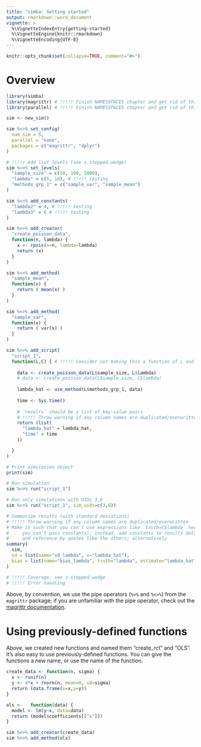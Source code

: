 ```yaml
---
title: "simba: Getting started"
output: rmarkdown::word_document
vignette: >
  %\VignetteIndexEntry{getting-started}
  %\VignetteEngine{knitr::rmarkdown}
  %\VignetteEncoding{UTF-8}
---
```


```r
knitr::opts_chunk$set(collapse=TRUE, comment="#>")
```

# Overview



```r

library(simba)
library(magrittr) # !!!!! Finish NAMESSPACES chapter and get rid of this
library(parallel) # !!!!! Finish NAMESSPACES chapter and get rid of this

sim <- new_sim()

sim %<>% set_config(
  num_sim = 5,
  parallel = "none",
  packages = c("magrittr", "dplyr")
)

# !!!!! Add list levels (see z.stepped.wedge)
sim %<>% set_levels(
  "sample_size" = c(10, 100, 1000),
  "lambda" = c(5, 10), # !!!!! testing
  "methods_grp_1" = c("sample_var", "sample_mean")
)

sim %<>% add_constants(
  "lambda2" = 4, # !!!!! testing
  "lambda3" = 6 # !!!!! testing
)

sim %<>% add_creator(
  "create_poisson_data",
  function(n, lambda) {
    x <- rpois(n=n, lambda=lambda)
    return (x)
  }
)

sim %<>% add_method(
  "sample_mean",
  function(x) {
    return ( mean(x) )
  }
)

sim %<>% add_method(
  "sample_var",
  function(x) {
    return ( var(x) )
  }
)

sim %<>% add_script(
  "script_1",
  function(L,C) { # !!!!! Consider not making this a function of L and just relying on this being run in a specific environment
    
    data <- create_poisson_data(L$sample_size, L$lambda)
    # data <- create_poisson_data(L$sample_size, C$lambda)
    
    lambda_hat <- use_method(L$methods_grp_1, data)
    
    time <- Sys.time()
    
    # `results` should be a list of key-value pairs
    # !!!!! Throw warning if any column names are duplicated/overwritten
    return (list(
      "lambda_hat" = lambda_hat,
      "time" = time
    ))

  }
)

# Print simulation object
print(sim)

# Run simulation
sim %<>% run("script_1")

# Run only simulations with UIDs 3,6
sim %<>% run("script_1", sim_uids=c(3,6))

# Summarize results (with standard deviations)
# !!!!! Throw warning if any column names are duplicated/overwritten
# Make it such that you can't use expressions like `truth=C$lambda` here (i.e. 
#     you can't pass constants); instead, add constants to results data frame
#     and reference by quotes like the others; alternatively
summary(
  sim,
  sd = list(name="sd_lambda", x="lambda_hat"),
  bias = list(name="bias_lambda", truth="lambda", estimate="lambda_hat")
)

# !!!!! Coverage; see z.stepped_wedge
# !!!!! Error handling

```

Above, by convention, we use the pipe operators (`%>%` and `%<>%`) from the `magrittr` package; if you are unfamiliar with the pipe operator, check out the [magrittr documentation](https://magrittr.tidyverse.org/).

# Using previously-defined functions

Above, we created new functions and named them "create_rct" and "OLS". It's also easy to use previously-defined functions. You can give the functions a new name, or use the name of the function.

```r

create_data <- function(n, sigma) {
  x <- runif(n)
  y <- 4*x + rnorm(n, mean=0, sd=sigma)
  return (data.frame(x=x,y=y))
}

ols <-   function(data) {
  model <- lm(y~x, data=data)
  return (model$coefficients[["x"]])
}

sim %<>% add_creator(create_data)
sim %<>% add_method(ols)

```
